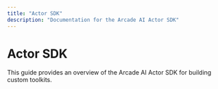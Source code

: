 ```yaml
---
title: "Actor SDK"
description: "Documentation for the Arcade AI Actor SDK"
---
```


# Actor SDK

This guide provides an overview of the Arcade AI Actor SDK for building custom toolkits.